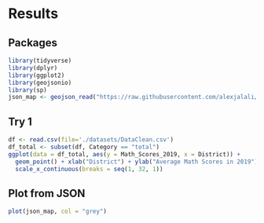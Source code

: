 # Results

## Packages

```r
library(tidyverse)
library(dplyr)
library(ggplot2)
library(geojsonio)
library(sp)
json_map <- geojson_read("https://raw.githubusercontent.com/alexjalali/remotelearningedav/main/School%20Districts.geojson", what = "sp")
```

## Try 1

```r
df <- read.csv(file='./datasets/DataClean.csv')
df_total <- subset(df, Category == "total")
ggplot(data = df_total, aes(y = Math_Scores_2019, x = District)) +
  geom_point() + xlab("District") + ylab("Average Math Scores in 2019") + ggtitle("Math scores by district") +
  scale_x_continuous(breaks = seq(1, 32, 1))
```

## Plot from JSON

```r
plot(json_map, col = "grey")
```